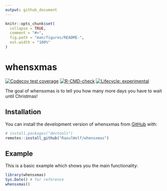 ```yaml
---
output: github_document
---
```


<!-- README.md is generated from README.Rmd. Please edit that file -->

```r
knitr::opts_chunk$set(
  collapse = TRUE,
  comment = "#>",
  fig.path = "man/figures/README-",
  out.width = "100%"
)
```

# whensxmas

<!-- badges: start -->
[![Codecov test coverage](https://codecov.io/gh/RaoulWolf/whensxmas/branch/master/graph/badge.svg)](https://app.codecov.io/gh/RaoulWolf/whensxmas?branch=master)
[![R-CMD-check](https://github.com/RaoulWolf/whensxmas/workflows/R-CMD-check/badge.svg)](https://github.com/RaoulWolf/whensxmas/actions)
[![Lifecycle: experimental](https://img.shields.io/badge/lifecycle-experimental-orange.svg)](https://lifecycle.r-lib.org/articles/stages.html#experimental)
<!-- badges: end -->

The goal of whensxmas is to tell you how many more days you have to wait until Christmas!

## Installation

You can install the development version of whensxmas from [GitHub](https://github.com/) with:

``` r
# install.packages("devtools")
remotes::install_github("RaoulWolf/whensxmas")
```

## Example

This is a basic example which shows you the main functionality:

```r
library(whensxmas)
Sys.Date() # for reference
whensxmas()
```
